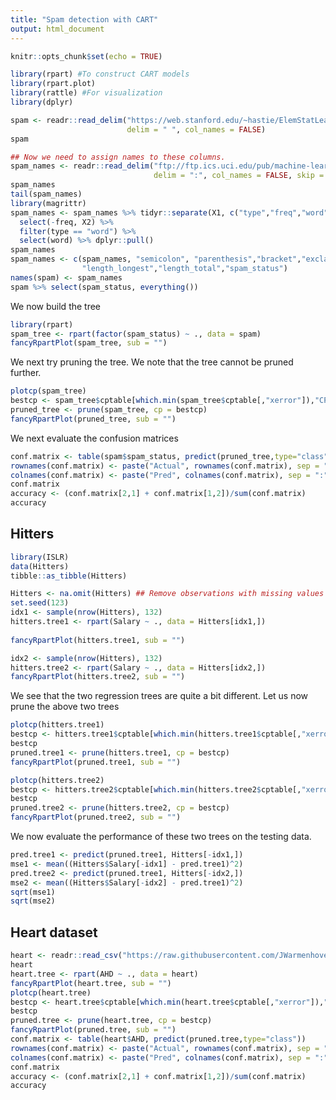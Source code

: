 ```yaml
---
title: "Spam detection with CART"
output: html_document
---
```


```r
knitr::opts_chunk$set(echo = TRUE)
```

```r
library(rpart) #To construct CART models
library(rpart.plot) 
library(rattle) #For visualization
library(dplyr)

spam <- readr::read_delim("https://web.stanford.edu/~hastie/ElemStatLearn/datasets/spam.data", 
                          delim = " ", col_names = FALSE)
spam
```

```r
## Now we need to assign names to these columns.
spam_names <- readr::read_delim("ftp://ftp.ics.uci.edu/pub/machine-learning-databases/spambase/spambase.names", 
                                delim = ":", col_names = FALSE, skip = 33)
spam_names
tail(spam_names)
library(magrittr)
spam_names <- spam_names %>% tidyr::separate(X1, c("type","freq","word")) %>% 
  select(-freq, X2) %>% 
  filter(type == "word") %>% 
  select(word) %>% dplyr::pull()
spam_names
spam_names <- c(spam_names, "semicolon", "parenthesis","bracket","exclamation","dollar","pound","length_avg", 
                "length_longest","length_total","spam_status")
names(spam) <- spam_names
spam %>% select(spam_status, everything())
```

We now build the tree
```r
library(rpart)
spam_tree <- rpart(factor(spam_status) ~ ., data = spam)
fancyRpartPlot(spam_tree, sub = "")
```

We next try pruning the tree. We note that the tree cannot be pruned further.
```r
plotcp(spam_tree)
bestcp <- spam_tree$cptable[which.min(spam_tree$cptable[,"xerror"]),"CP"]
pruned_tree <- prune(spam_tree, cp = bestcp)
fancyRpartPlot(pruned_tree, sub = "")
```

We next evaluate the confusion matrices
```r
conf.matrix <- table(spam$spam_status, predict(pruned_tree,type="class"))
rownames(conf.matrix) <- paste("Actual", rownames(conf.matrix), sep = ":")
colnames(conf.matrix) <- paste("Pred", colnames(conf.matrix), sep = ":")
conf.matrix
accuracy <- (conf.matrix[2,1] + conf.matrix[1,2])/sum(conf.matrix)
accuracy
```

## Hitters
```r
library(ISLR)
data(Hitters)
tibble::as_tibble(Hitters)

Hitters <- na.omit(Hitters) ## Remove observations with missing values
set.seed(123)
idx1 <- sample(nrow(Hitters), 132)
hitters.tree1 <- rpart(Salary ~ ., data = Hitters[idx1,])
                      
fancyRpartPlot(hitters.tree1, sub = "")

idx2 <- sample(nrow(Hitters), 132)
hitters.tree2 <- rpart(Salary ~ ., data = Hitters[idx2,])
fancyRpartPlot(hitters.tree2, sub = "")
```

We see that the two regression trees are quite a bit different.
Let us now prune the above two trees
```r
plotcp(hitters.tree1)
bestcp <- hitters.tree1$cptable[which.min(hitters.tree1$cptable[,"xerror"]),"CP"]
bestcp
pruned.tree1 <- prune(hitters.tree1, cp = bestcp)
fancyRpartPlot(pruned.tree1, sub = "")

plotcp(hitters.tree2)
bestcp <- hitters.tree2$cptable[which.min(hitters.tree2$cptable[,"xerror"]),"CP"]
bestcp
pruned.tree2 <- prune(hitters.tree2, cp = bestcp)
fancyRpartPlot(pruned.tree2, sub = "")
```

We now evaluate the performance of these two trees on the testing data.
```r
pred.tree1 <- predict(pruned.tree1, Hitters[-idx1,])
mse1 <- mean((Hitters$Salary[-idx1] - pred.tree1)^2)
pred.tree2 <- predict(pruned.tree1, Hitters[-idx2,])
mse2 <- mean((Hitters$Salary[-idx2] - pred.tree1)^2)
sqrt(mse1)
sqrt(mse2)
```

## Heart dataset
```r
heart <- readr::read_csv("https://raw.githubusercontent.com/JWarmenhoven/ISLR-python/master/Notebooks/Data/Heart.csv")
heart
heart.tree <- rpart(AHD ~ ., data = heart)
fancyRpartPlot(heart.tree, sub = "")
plotcp(heart.tree)
bestcp <- heart.tree$cptable[which.min(heart.tree$cptable[,"xerror"]),"CP"]
bestcp
pruned.tree <- prune(heart.tree, cp = bestcp)
fancyRpartPlot(pruned.tree, sub = "")
conf.matrix <- table(heart$AHD, predict(pruned.tree,type="class"))
rownames(conf.matrix) <- paste("Actual", rownames(conf.matrix), sep = ":")
colnames(conf.matrix) <- paste("Pred", colnames(conf.matrix), sep = ":")
conf.matrix
accuracy <- (conf.matrix[2,1] + conf.matrix[1,2])/sum(conf.matrix)
accuracy


```
